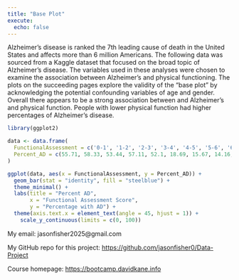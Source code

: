 ```yaml
---
title: "Base Plot"
execute: 
  echo: false
---
```


Alzheimer's disease is ranked the 7th leading cause of death in the United States and affects more than 6 million Americans. The following data was sourced from a Kaggle dataset that focused on the broad topic of Alzheimer's disease. The variables used in these analyses were chosen to examine the association between Alzheimer's and physical functioning. The plots on the succeeding pages explore the validity of the "base plot" by acknowledging the potential confounding variables of age and gender. Overall there appears to be a strong association between and Alzheimer's and physical function. People with lower physical function had higher percentages of Alzheimer's disease.

```r
library(ggplot2)

data <- data.frame(
  FunctionalAssessment = c('0-1', '1-2', '2-3', '3-4', '4-5', '5-6', '6-7', '7-8', '8-9', '9-10'),
  Percent_AD = c(55.71, 58.33, 53.44, 57.11, 52.1, 18.69, 15.67, 14.16, 15.35, 16.1)
)

ggplot(data, aes(x = FunctionalAssessment, y = Percent_AD)) +
  geom_bar(stat = "identity", fill = "steelblue") +
  theme_minimal() +
  labs(title = "Percent AD",
       x = "Functional Assessment Score",
       y = "Percentage with AD") +
  theme(axis.text.x = element_text(angle = 45, hjust = 1)) + 
    scale_y_continuous(limits = c(0, 100))

```






My email: jasonfisher2025@gmail.com

My GitHub repo for this project: <https://github.com/jasonfisher0/Data-Project>

Course homepage: <https://bootcamp.davidkane.info>